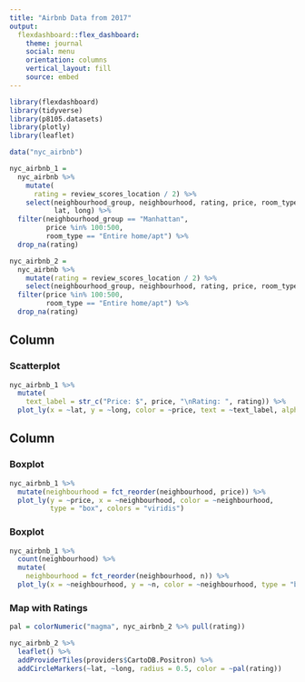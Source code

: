 ```yaml
---
title: "Airbnb Data from 2017"
output: 
  flexdashboard::flex_dashboard:
    theme: journal
    social: menu
    orientation: columns
    vertical_layout: fill
    source: embed
---
```


```r
library(flexdashboard)
library(tidyverse)
library(p8105.datasets)
library(plotly)
library(leaflet)

data("nyc_airbnb")

nyc_airbnb_1 = 
  nyc_airbnb %>% 
    mutate(
      rating = review_scores_location / 2) %>% 
    select(neighbourhood_group, neighbourhood, rating, price, room_type, 
           lat, long) %>% 
  filter(neighbourhood_group == "Manhattan",
         price %in% 100:500,
         room_type == "Entire home/apt") %>% 
  drop_na(rating)

nyc_airbnb_2 =
  nyc_airbnb %>% 
    mutate(rating = review_scores_location / 2) %>% 
    select(neighbourhood_group, neighbourhood, rating, price, room_type, lat, long) %>% 
  filter(price %in% 100:500,
         room_type == "Entire home/apt") %>% 
  drop_na(rating) 
```

Column {data-width=650}
-----------------------------------------------------------------------

### Scatterplot

```r
nyc_airbnb_1 %>% 
  mutate(
    text_label = str_c("Price: $", price, "\nRating: ", rating)) %>% 
  plot_ly(x = ~lat, y = ~long, color = ~price, text = ~text_label, alpha = 0.5, type = "scatter", mode = "markers") 
```

Column {data-width=350}
-----------------------------------------------------------------------

### Boxplot

```r
nyc_airbnb_1 %>% 
  mutate(neighbourhood = fct_reorder(neighbourhood, price)) %>% 
  plot_ly(y = ~price, x = ~neighbourhood, color = ~neighbourhood,
          type = "box", colors = "viridis")
```

### Boxplot

```r
nyc_airbnb_1 %>% 
  count(neighbourhood) %>% 
  mutate(
    neighbourhood = fct_reorder(neighbourhood, n)) %>% 
  plot_ly(x = ~neighbourhood, y = ~n, color = ~neighbourhood, type = "bar", colors = "viridis")
```

### Map with Ratings
```r
pal = colorNumeric("magma", nyc_airbnb_2 %>% pull(rating))

nyc_airbnb_2 %>% 
  leaflet() %>% 
  addProviderTiles(providers$CartoDB.Positron) %>% 
  addCircleMarkers(~lat, ~long, radius = 0.5, color = ~pal(rating))
```

